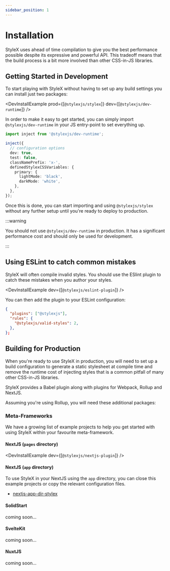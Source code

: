 ```yaml
---
sidebar_position: 1
---
```



# Installation

StyleX uses ahead of time compilation to give you the best performance possible
despite its expressive and powerful API. This tradeoff means that the build
process is a bit more involved than other CSS-in-JS libraries.

## Getting Started in Development

To start playing with StyleX without having to set up any build settings you can
install just two packages:

<DevInstallExample
  prod={[`@stylexjs/stylex`]}
  dev={[`@stylexjs/dev-runtime`]}
/>

In order to make it easy to get started, you can simply import
`@stylexjs/dev-runtime` in your JS entry-point to set everything up.

```ts
import inject from '@stylexjs/dev-runtime';

inject({
  // configuration options
  dev: true,
  test: false,
  classNamePrefix: 'x-',
  definedStylexCSSVariables: {
    primary: {
      lightMode: 'black',
      darkMode: 'white',
    },
  },
});
```

Once this is done, you can start importing and using `@stylexjs/stylex` without
any further setup until you're ready to deploy to production.

:::warning

You should not use `@stylexjs/dev-runtime` in production. It has a significant
performance cost and should only be used for development.

:::

## Using ESLint to catch common mistakes

StyleX will often compile invalid styles. You should use the ESlint plugin to
catch these mistakes when you author your styles.

<DevInstallExample dev={[`@stylexjs/eslint-plugin`]} />

You can then add the plugin to your ESLint configuration:

```json
{
  "plugins": ["@stylexjs"],
  "rules": {
    "@stylexjs/valid-styles": 2,
  },
};
```

## Building for Production

When you're ready to use StyleX in production, you will need to set up a build
configuration to generate a static stylesheet at compile time and remove the
runtime cost of injecting styles that is a common pitfall of many other
CSS-in-JS libraries.

StyleX provides a Babel plugin along with plugins for Webpack, Rollup and
NextJS.

Assuming you're using Rollup, you will need these additional packages:

<Tabs>
  <TabItem label="Babel" value="babel">
    <DevInstallExample dev={[`@stylexjs/babel-plugin`]} />
  </TabItem>
  <TabItem label="Rollup" value="rollup">
    <DevInstallExample dev={[`@stylexjs/rollup-plugin`]} />
  </TabItem>
  <TabItem label="Webpack" value="webpack">
    <DevInstallExample dev={[`@stylexjs/webpack-plugin`]} />
  </TabItem>
</Tabs>

### Meta-Frameworks

We have a growing list of example projects to help you get started with using
StyleX within your favourite meta-framework.

#### NextJS (`pages` directory)

<DevInstallExample dev={[`@stylexjs/nextjs-plugin`]} />

#### NextJS (`app` directory)

To use StyleX in your NextJS using the `app` directory, you can close this
example projects or copy the relevant configuration files.

- [nextjs-app-dir-stylex](https://github.com/nmn/nextjs-app-dir-stylex)

#### SolidStart

coming soon...

#### SvelteKit

coming soon...

#### NuxtJS

coming soon...
